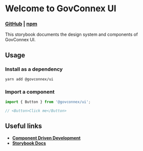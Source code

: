 
<Meta title="Introduction" />

# Welcome to GovConnex UI

### [**GitHub**](https://github.com/GovConnex/UI) | [**npm**](https://www.npmjs.com/package/@govconnex/ui)

This storybook documents the design system and components of GovConnex UI.

## Usage
### Install as a dependency
```bash
yarn add @govconnex/ui
```
### Import a component
```javascript
import { Button } from '@govconnex/ui';

// <Button>Click me</Button>
```

## Useful links
* [**Component Driven Development**](https://componentdriven.org)
* [**Storybook Docs**](https://storybook.js.org)